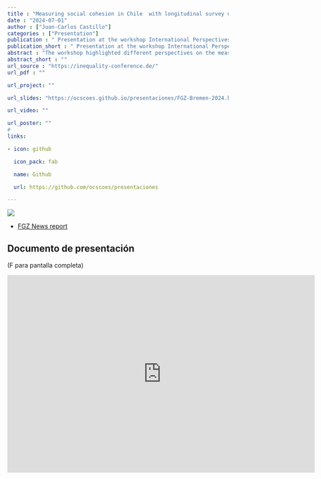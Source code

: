```yaml
---
title : "Measuring social cohesion in Chile  with longitudinal survey data"
date : "2024-07-01"
author : ["Juan-Carlos Castillo"]
categories : ["Presentation"]
publication : " Presentation at the workshop International Perspectives on the Measurement of Social Cohesion: Insights from Australia, Chile, and Germany . Bremen"
publication_short : " Presentation at the workshop International Perspectives on the Measurement of Social Cohesion: Insights from Australia, Chile, and Germany . Bremen"
abstract : "The workshop highlighted different perspectives on the measurement of social cohesion in three countries - Australia, Chile and Germany. After a welcome and introduction by Olaf Groh-Samberg, our guests Juan-Carlos Castillo (COES, Center for the Study of Conflict and Social Cohesion, Chile) and James O'Donnell (Scanlon Foundation's Mapping Social Cohesion study, Australia) reported on the respective theoretical approaches, methodologies and results of their research on social cohesion. Jean-Yves Gerlitz and Nils Teichler (RDC-RISC, Germany) reported on the work at the research data center, the survey of the central longitudinal study German Social Cohesion Panel (SCP), the study approach for measuring social cohesion, as well as selected results of the monitoring based on the first cohesion report. The inspiring presentations and different methodologies of cohesion research in Australia, Chile and Germany led to a lively discussion with the speakers and around 20 workshop participants about the challenges of analysing social cohesion, conflict and polarization in an international comparison. Among other things, the difficulties and potentials of standardized indices for measuring cohesion were discussed, as well as the question of how social conflicts between large societal groups can actually be integrated into measurement concepts of cohesion."
abstract_short : ""
url_source : "https://inequality-conference.de/"
url_pdf : "" 

url_project: ""

url_slides: "https://ocscoes.github.io/presentaciones/FGZ-Bremen-2024.html"

url_video: ""

url_poster: ""
# 
links:

- icon: github

  icon_pack: fab

  name: Github

  url: https://github.com/ocscoes/presentaciones

---
```


![](https://fgz-risc-data.de/f/e/source/workshop20240625.jpg)

- [FGZ News report](https://fgz-risc-data.de/en/news/message/internationalisierung-erfolgreicher-workshop-des-fdz-fgz)

## Documento de presentación

(F para pantalla completa)

<iframe width="700"  height="450" src="https://ocscoes.github.io/presentaciones/FGZ-Bremen-2024.html" title="Xaringan presentation" frameborder="0" allow="accelerometer; autoplay; clipboard-write; encrypted-media; gyroscope; picture-in-picture" allowfullscreen></iframe>
